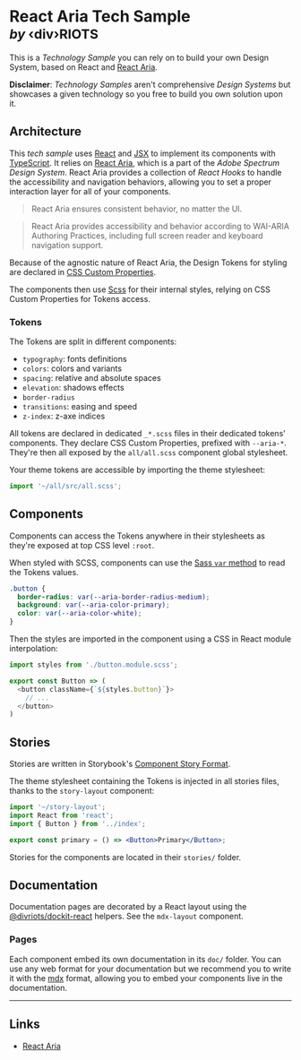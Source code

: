 
# React Aria Tech Sample <br/><small>_by_ ‹div›RIOTS</small>

This is a _Technology Sample_ you can rely on to build your own Design System, based on React and [React Aria](https://react-spectrum.adobe.com/react-aria/).

**Disclaimer**: _Technology Samples_ aren't comprehensive _Design Systems_ but showcases a given technology so you free to build you own solution upon it.

## Architecture

This _tech sample_ uses [React](https://reactjs.org/) and [JSX](https://reactjs.org/docs/introducing-jsx.html) to implement its components with [TypeScript](https://www.typescriptlang.org/). It relies on [React Aria](https://react-spectrum.adobe.com/react-aria/), which is a part of the _Adobe Spectrum Design System_. React Aria provides a collection of _React Hooks_ to handle the accessibility and navigation behaviors, allowing you to set a proper interaction layer for all of your components.

> React Aria ensures consistent behavior, no matter the UI.

> React Aria provides accessibility and behavior according to WAI-ARIA Authoring Practices, including full screen reader and keyboard navigation support.

Because of the agnostic nature of React Aria, the Design Tokens for styling are declared in [CSS Custom Properties](https://developer.mozilla.org/en-US/docs/Web/CSS/--*).

The components then use [Scss](https://sass-lang.com/) for their internal styles, relying on CSS Custom Properties for Tokens access.

### Tokens

The Tokens are split in different components:

- `typography`: fonts definitions
- `colors`: colors and variants
- `spacing`: relative and absolute spaces
- `elevation`: shadows effects
- `border-radius`
- `transitions`: easing and speed
- `z-index`: z-axe indices

All tokens are declared in dedicated `_*.scss` files in their dedicated tokens' components. They declare CSS Custom Properties, prefixed with `--aria-*`. They're then all exposed by the `all/all.scss` component global stylesheet.

Your theme tokens are accessible by importing the theme stylesheet:

```ts
import '~/all/src/all.scss';
```

## Components

Components can access the Tokens anywhere in their stylesheets as they're exposed at top CSS level `:root`.

When styled with SCSS, components can use the [Sass `var` method](https://sass-lang.com/documentation/breaking-changes/css-vars) to read the Tokens values.

```scss
.button {
  border-radius: var(--aria-border-radius-medium);
  background: var(--aria-color-primary);
  color: var(--aria-color-white);
}
```

Then the styles are imported in the component using a CSS in React module interpolation:

```ts
import styles from './button.module.scss';

export const Button => (
  <button className={`${styles.button}`}>
    // ...
  </button>
)
```

## Stories

Stories are written in Storybook's [Component Story Format](https://backlight.dev/docs/component-story-format).

The theme stylesheet containing the Tokens is injected in all stories files, thanks to the `story-layout` component:

```jsx
import '~/story-layout';
import React from 'react';
import { Button } from '../index';

export const primary = () => <Button>Primary</Button>;
```

Stories for the components are located in their `stories/` folder.

## Documentation

Documentation pages are decorated by a React layout using the [@divriots/dockit-react](https://github.com/divriots/dockit-react) helpers. See the `mdx-layout` component.

### Pages

Each component embed its own documentation in its `doc/` folder. You can use any web format for your documentation but we recommend you to write it with the [mdx](https://backlight.dev/docs/mdx) format, allowing you to embed your components live in the documentation.

---

## Links

- [React Aria](https://react-spectrum.adobe.com/react-aria/)
